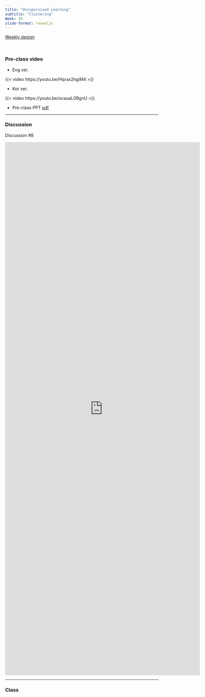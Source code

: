 ```yaml
---
title: "Unsupervised Learning"
subtitle: "Clustering"
Week: 10
slide-format: revealjs
---
```


[Weekly design](https://cjleelab.netlify.app/teaching/ml101/weekly/)

<br>

### Pre-class video

- Eng ver.

{{< video https://youtu.be/Hqrax2hgiM4 >}}

- Kor ver.

{{< video https://youtu.be/ocauaL0BgnU >}}

- Pre-class PPT [pdf](content/ML_pre_09.pdf)

------------------------------------------------------------------------

### Discussion

Discussion #8 

<iframe src="https://docs.google.com/forms/d/e/1FAIpQLSc8eic1GukZRFUCpxM19eSP7mMioTvJJSIuJSnWy5ioooIMTA/viewform?embedded=true" width="640" height="1750" frameborder="0" marginheight="0" marginwidth="0">Loading…</iframe>

------------------------------------------------------------------------


### Class


